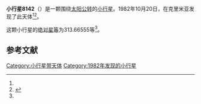 {{Infobox planet
| bgcolour = #FFFFC0
| name = 8142 Zolotov
| symbol = 
| image = 
| caption = 
| discovery = yes
| discovery_ref = 
| discoverer = {{link-en|柳德米拉·卡拉季奇|Lyudmila Karachkina}}
| discovery_site = [[克里米亚|克里米亚]] 
| discovered = 1982年10月20日
| designations = yes
| mp_name = 
| named_after = 
| alt_names = 1982 UR6/ 1978 SG4 / 1981 JM3 / 1992 HZ5
| mp_category = [[主带小行星|主带小行星]]
| orbit_ref = <ref name="a">[http://ssd.jpl.nasa.gov/sbdb.cgi?sstr=8142 8142 Zolotov] {{Wayback|url=http://ssd.jpl.nasa.gov/sbdb.cgi?sstr=8142 |date=20201124030715 }}，小行星數據庫瀏覽器（JPL Small-Body Database Browser）－[[美国国家航空航天局|美国国家航空航天局]]喷气推进实验室</ref>
| epoch = 2456400.5 (2013年4月18日更新)
| aphelion = {{convert|2.9400100|AU|km|3|abbr=on|lk=out}}
| perihelion = {{convert|1.8700202|AU|km|3|abbr=on}}
| semimajor = {{convert|2.4050151|AU|km|3|abbr=on}}
| eccentricity = 0.2224497
| period = 1362.307495 [[日|日]]<br />3.73[[儒略年|儒略年]]
| avg_speed = 
| inclination = 3.05068
| asc_node = 46.66317
| mean_anomaly = 
| arg_peri = 313.66555
| satellites = 
| physical_characteristics = yes
| dimensions = 
| mass = 
| density = 
| surface_grav = 
| escape_velocity = 
| sidereal_day = 
| axial_tilt = 
| pole_ecliptic_lat = 
| pole_ecliptic_lon = 
| albedo = 
| temperatures= 
| temp_name1 = 
| mean_temp_1 = 
| max_temp_1 = 
| temp_name2 = 
| max_temp_2 = 
| spectral_type = 
| abs_magnitude = 313.66555
}}

'''小行星8142'''（{{lang-en|8142 Zolotov}}）是一颗围绕[[太阳|太阳]][[公转|公转]]的[[小行星|小行星]]。1982年10月20日，{{link-en|柳德米拉·卡拉季奇|Lyudmila Karachkina}}在克里米亚发现了此天体<ref name="a" /><ref>{{cite news|title=小行星列表|url=http://cfa-www.harvard.edu/iau/lists/NumberedMPs.txt|accessdate=2013-07-08|newspaper=哈佛大学|archive-date=2008-05-17|archive-url=https://web.archive.org/web/20080517010638/http://cfa-www.harvard.edu/iau/lists/NumberedMPs.txt|dead-url=no}}</ref>。

这颗小行星的[[绝对星等|绝对星等]]为313.66555等<ref name="a" />。

==参考文献==
{{reflist}}
{{Minor Planet Number|[[小行星8141|小行星8141]]|[[小行星8143|小行星8143]]}}

{{小天体}}

[[Category:小行星带天体|Category:小行星带天体]]
[[Category:1982年发现的小行星|Category:1982年发现的小行星]]

{{asteroid-stub}}